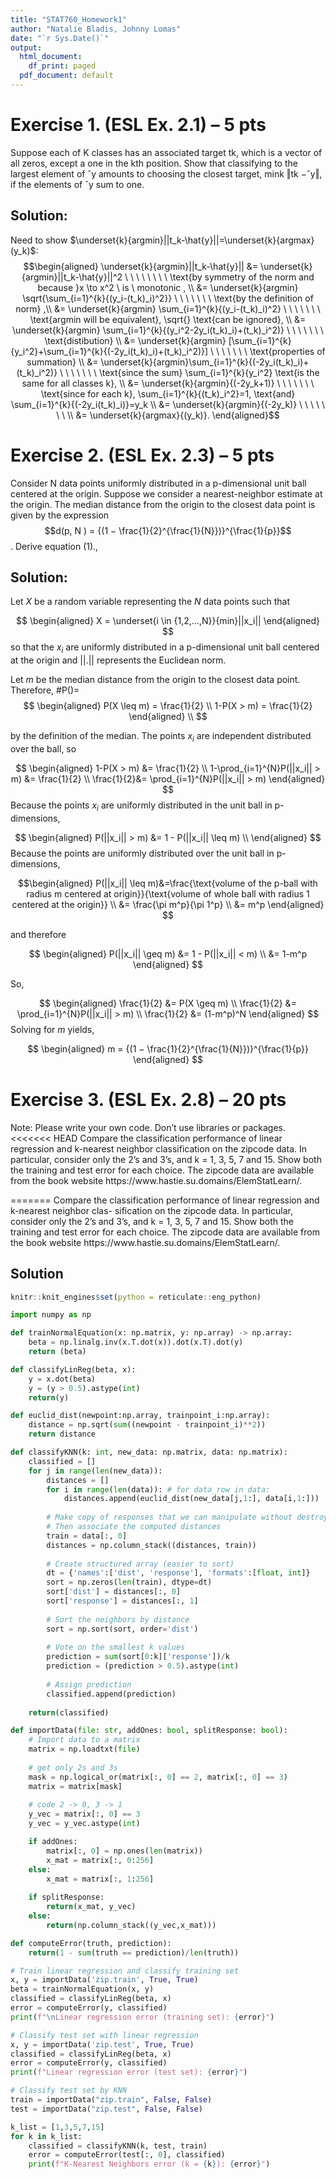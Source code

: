```yaml
---
title: "STAT760_Homework1"
author: "Natalie Bladis, Johnny Lomas"
date: "`r Sys.Date()`"
output:
  html_document:
    df_print: paged
  pdf_document: default
---
```


# Exercise 1. (ESL Ex. 2.1) – 5 pts
Suppose each of K classes has an associated target tk, which is a vector of all zeros,
except a one in the kth position. Show that classifying to the largest element of ˆy amounts to choosing the closest target, mink ‖tk −ˆy‖, if the elements of ˆy sum to one.

## Solution:
Need to show $\underset{k}{argmin}||t_k-\hat{y}||=\underset{k}{argmax}(y_k)$:
$$\begin{aligned}
\underset{k}{argmin}||t_k-\hat{y}|| &= \underset{k}{argmin}||t_k-\hat{y}||^2 \ \ \ \ \ \ \ \  \text{by symmetry of the norm and because }x \to x^2 \ is  \ monotonic , \\
&= \underset{k}{argmin} \sqrt{\sum_{i=1}^{k}{(y_i-(t_k)_i)^2}} \ \ \ \ \ \ \ \text{by the definition of norm} ,\\
&= \underset{k}{argmin} \sum_{i=1}^{k}{(y_i-(t_k)_i)^2} \ \ \ \ \ \ \ \text{argmin will be equivalent}, \sqrt{} \text{can be ignored}, \\
&= \underset{k}{argmin} \sum_{i=1}^{k}{(y_i^2-2y_i(t_k)_i)+(t_k)_i^2)} \ \ \ \ \ \ \ \text{distibution} \\
&= \underset{k}{argmin} [\sum_{i=1}^{k}{y_i^2}+\sum_{i=1}^{k}{(-2y_i(t_k)_i)+(t_k)_i^2)}] \ \ \ \ \ \ \ \text{properties of summation} \\
&= \underset{k}{argmin}\sum_{i=1}^{k}{(-2y_i(t_k)_i)+(t_k)_i^2)} \ \ \ \ \ \ \ \text{since the sum} \sum_{i=1}^{k}{y_i^2} \text{is the same for all classes k}, \\
&= \underset{k}{argmin}{(-2y_k+1)} \ \ \ \ \ \ \ \text{since for each k}, \sum_{i=1}^{k}{(t_k)_i^2}=1, \text{and} \sum_{i=1}^{k}{(-2y_i(t_k)_i)}=y_k \\
&= \underset{k}{argmin}{(-2y_k)} \ \ \ \ \ \ \ \\
&= \underset{k}{argmax}{(y_k)}.
\end{aligned}$$

# Exercise 2. (ESL Ex. 2.3) – 5 pts
Consider N data points uniformly distributed in a p-dimensional unit ball centered at the origin. Suppose we consider a nearest-neighbor estimate at the origin. The median distance from the origin to the closest data point is given by the expression
$$d(p, N ) = {(1 − \frac{1}{2}^{\frac{1}{N}})}^{\frac{1}{p}}$$.
Derive equation (1).,

## Solution:

Let $X$ be a random variable representing the $N$ data points such that 

$$ \begin{aligned}
X = \underset{i \in {1,2,...,N}}{min}||x_i||
\end{aligned}
$$
so that the $x_i$ are uniformly distributed in a p-dimensional unit ball centered at the origin and $||.||$ represents the Euclidean norm. 

Let $m$ be the median distance from the origin to the closest data point. Therefore, 
#P(\text{All N points are further than m from the origin})=\frac{1}{2}
$$ \begin{aligned}
P(X \leq m) = \frac{1}{2} \\
1-P(X > m) = \frac{1}{2}
\end{aligned} \\
$$

by the definition of the median. The points $x_i$ are independent distributed over the ball, so

$$ \begin{aligned}
1-P(X > m) &= \frac{1}{2} \\
1-\prod_{i=1}^{N}P(||x_i|| > m) &= \frac{1}{2} \\
\frac{1}{2}&= \prod_{i=1}^{N}P(||x_i|| > m)
\end{aligned} 
$$
Because the points $x_i$ are uniformly distributed in the unit ball in  p-dimensions, 

$$ \begin{aligned}
P(||x_i|| > m) &= 1 - P(||x_i|| \leq m) \\
\end{aligned}
$$
Because the points are uniformly distributed over the unit ball in p-dimensions, 

$$\begin{aligned}
P(||x_i|| \leq m)&=\frac{\text{volume of the p-ball with radius m centered at origin}}{\text{volume of whole ball with radius 1 centered at the origin}} \\
&= \frac{\pi m^p}{\pi 1^p} \\
&= m^p
\end{aligned}
$$

and therefore

$$
\begin{aligned}
P(||x_i|| \geq m) &= 1 - P(||x_i|| < m) \\
&= 1-m^p
\end{aligned}
$$

So,

$$ 
\begin{aligned}
\frac{1}{2} &= P(X \geq m)  \\
\frac{1}{2} &= \prod_{i=1}^{N}P(||x_i|| > m) \\
\frac{1}{2} &= (1-m^p)^N
\end{aligned}
$$
Solving for $m$ yields, 

$$ 
\begin{aligned}
m = {(1 − \frac{1}{2}^{\frac{1}{N}})}^{\frac{1}{p}}
\end{aligned}
$$

# Exercise 3. (ESL Ex. 2.8) – 20 pts
Note: Please write your own code. Don’t use libraries or packages.
<<<<<<< HEAD
Compare the classification performance of linear regression and k-nearest neighbor classification on the zipcode data. In particular, consider only the 2’s and 3’s, and k = 1, 3, 5, 7 and 15. Show both the training and test error for each choice. The zipcode data are available from the book website https://www.hastie.su.domains/ElemStatLearn/.

=======
Compare the classification performance of linear regression and k-nearest neighbor clas-
sification on the zipcode data. In particular, consider only the 2’s and 3’s, and k = 1, 3, 5, 7
and 15. Show both the training and test error for each choice. The zipcode data are
available from the book website https://www.hastie.su.domains/ElemStatLearn/.

## Solution


```r
knitr::knit_engines$set(python = reticulate::eng_python)
```

```python
import numpy as np

def trainNormalEquation(x: np.matrix, y: np.array) -> np.array:
	beta = np.linalg.inv(x.T.dot(x)).dot(x.T).dot(y)
	return (beta)

def classifyLinReg(beta, x):
	y = x.dot(beta)
	y = (y > 0.5).astype(int)
	return(y)

def euclid_dist(newpoint:np.array, trainpoint_i:np.array):
	distance = np.sqrt(sum((newpoint - trainpoint_i)**2))
	return distance

def classifyKNN(k: int, new_data: np.matrix, data: np.matrix):
	classified = []
	for j in range(len(new_data)):
		distances = []
		for i in range(len(data)): # for data_row in data:
			distances.append(euclid_dist(new_data[j,1:], data[i,1:]))
		
		# Make copy of responses that we can manipulate without destroying original.
		# Then associate the computed distances
		train = data[:, 0]
		distances = np.column_stack((distances, train))
		
		# Create structured array (easier to sort)
		dt = {'names':['dist', 'response'], 'formats':[float, int]}
		sort = np.zeros(len(train), dtype=dt)
		sort['dist'] = distances[:, 0]
		sort['response'] = distances[:, 1]
		
		# Sort the neighbors by distance
		sort = np.sort(sort, order='dist')
		
		# Vote on the smallest k values
		prediction = sum(sort[0:k]['response'])/k
		prediction = (prediction > 0.5).astype(int)
		
		# Assign prediction
		classified.append(prediction)
	
	return(classified)

def importData(file: str, addOnes: bool, splitResponse: bool):
	# Import data to a matrix
	matrix = np.loadtxt(file)
	
	# get only 2s and 3s
	mask = np.logical_or(matrix[:, 0] == 2, matrix[:, 0] == 3)
	matrix = matrix[mask]
	
	# code 2 -> 0, 3 -> 1
	y_vec = matrix[:, 0] == 3
	y_vec = y_vec.astype(int)

	if addOnes:
		matrix[:, 0] = np.ones(len(matrix))
		x_mat = matrix[:, 0:256]
	else:
		x_mat = matrix[:, 1:256]
	
	if splitResponse:
		return(x_mat, y_vec)
	else:
		return(np.column_stack((y_vec,x_mat)))

def computeError(truth, prediction):
	return(1 - sum(truth == prediction)/len(truth))

# Train linear regression and classify training set
x, y = importData('zip.train', True, True)
beta = trainNormalEquation(x, y)
classified = classifyLinReg(beta, x)
error = computeError(y, classified)
print(f"\nLinear regression error (training set): {error}")

# Classify test set with linear regression
x, y = importData('zip.test', True, True)
classified = classifyLinReg(beta, x)
error = computeError(y, classified)
print(f"Linear regression error (test set): {error}")

# Classify test set by KNN
train = importData("zip.train", False, False)
test = importData("zip.test", False, False)

k_list = [1,3,5,7,15]
for k in k_list:
	classified = classifyKNN(k, test, train)
	error = computeError(test[:, 0], classified)
	print(f"K-Nearest Neighbors error (k = {k}): {error}")
```
